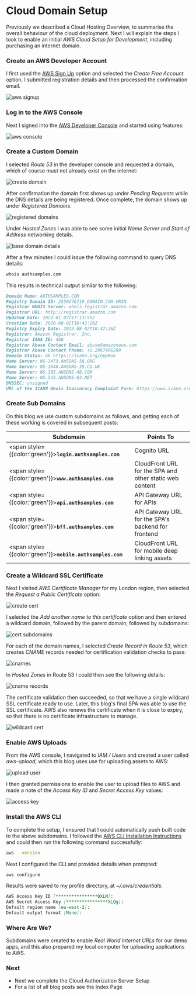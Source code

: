 # Cloud Domain Setup

Previously we described a <Link href='/posts/cloud-hosting'>Cloud Hosting Overview</Link>, to summarise the overall behaviour of the cloud deployment. Next I will explain the steps I took to enable an initial *AWS Cloud Setup for Development*, including purchasing an internet domain.

### Create an AWS Developer Account

I first used the [AWS Sign Up](https://aws.amazon.com/free) option and selected the *Create Free Account* option. I submitted registration details and then processed the confirmation email.

![aws signup](../images/590/aws-signup.jpg)

### Log in to the AWS Console

Next I signed into the [AWS Developer Console](https://aws.amazon.com/console/) and started using features:

![aws console](../images/590/aws-console.jpg)

### Create a Custom Domain

I selected *Route 53* in the developer console and requested a domain, which of course must not already exist on the internet:

![create domain](../images/590/create-domain.jpg)

After confirmation the domain first shows up under *Pending Requests* while the DNS details are being registered. Once complete, the domain shows up under *Registered Domains*.

![registered domains](../images/590/registered-domains.jpg)

Under *Hosted Zones* I was able to see some initial *Name Server* and *Start of Address* networking details.

![base domain details](../images/590/base-domain-details.jpg)

After a few minutes I could issue the following command to query DNS details:

```bash
whois authsamples.com
```

This results in technical output similar to the following:

```markdown
Domain Name: AUTHSAMPLES.COM
Registry Domain ID: 2550276719_DOMAIN_COM-VRSN
Registrar WHOIS Server: whois.registrar.amazon.com
Registrar URL: http://registrar.amazon.com
Updated Date: 2023-01-07T17:13:55Z
Creation Date: 2020-08-02T10:42:26Z
Registry Expiry Date: 2023-08-02T10:42:26Z
Registrar: Amazon Registrar, Inc.
Registrar IANA ID: 468
Registrar Abuse Contact Email: abuse@amazonaws.com
Registrar Abuse Contact Phone: +1.2067406200
Domain Status: ok https://icann.org/epp#ok
Name Server: NS-1473.AWSDNS-56.ORG
Name Server: NS-1848.AWSDNS-39.CO.UK
Name Server: NS-385.AWSDNS-48.COM
Name Server: NS-543.AWSDNS-03.NET
DNSSEC: unsigned
URL of the ICANN Whois Inaccuracy Complaint Form: https://www.icann.org/wicf/
```

### Create Sub Domains

On this blog we use custom subdomains as follows, and getting each of these working is covered in subsequent posts:

| Subdomain | Points To |
| --------- | --------- |
| <span style={{color:'green'}}>**`login.authsamples.com`**</span> | Cognito URL |
| <span style={{color:'green'}}>**`www.authsamples.com`**</span> | CloudFront URL for the SPA and other static web content |
| <span style={{color:'green'}}>**`api.authsamples.com`**</span> | API Gateway URL for APIs |
| <span style={{color:'green'}}>**`bff.authsamples.com`**</span> | API Gateway URL for the SPA's backend for frontend |
| <span style={{color:'green'}}>**`mobile.authsamples.com`**</span> | CloudFront URL for mobile deep linking assets |

### Create a Wildcard SSL Certificate

Next I visited *AWS Certificate Manager* for my London region, then selected the *Request a Public Certificate* option:

![create cert](../images/590/create-cert.jpg)

I selected the *Add another name to this certificate* option and then entered a wildcard domain, followed by the parent domain, followed by subdomains:

![cert subdomains](../images/590/cert-subdomains.jpg)

For each of the domain names, I selected *Create Record in Route 53*, which creates *CNAME* records needed for certification validation checks to pass:

![cnames](../images/590/cnames.jpg)

In *Hosted Zones* in Route 53 I could then see the following details:

![cname records](../images/590/cname-records.jpg)

The certificate validation then succeeded, so that we have a single wildcard SSL certificate ready to use. Later, this blog's final SPA was able to use the SSL certificate. AWS also renews the certificate when it is close to expiry, so that there is no certificate infrastructure to manage.

![wildcard cert](../images/590/wildcard-cert.jpg)

### Enable AWS Uploads

From the AWS console, I navigated to *IAM / Users* and created a user called *aws-upload*, which this blog uses use for uploading assets to AWS:

![upload user](../images/590/upload-user.jpg)

I then granted permissions to enable the user to upload files to AWS and made a note of the *Access Key ID* and *Secret Access Key* values:

![access key](../images/590/access-key.jpg)

### Install the AWS CLI

To complete the setup, I ensured that I could automatically push built code to the above subdomains. I followed the [AWS CLI Installation Instructions](https://docs.aws.amazon.com/cli/latest/userguide/getting-started-install.html) and could then run the following command successfully:

```bash
aws --version
```

Next I configured the CLI and provided details when prompted:

```bash
aws configure
```

Results were saved to my profile directory, at *~/.aws/credentials*.

```markdown
AWS Access Key ID [****************QXLM]: 
AWS Secret Access Key [****************XLQg]: 
Default region name [eu-west-2]: 
Default output format [None]:
```

### Where Are We?

Subdomains were created to enable *Real World Internet URLs* for our demo apps, and this also prepared my local computer for uploading applications to AWS.

### Next

- Next we complete the <Link href='/posts/managed-authorization-server-setup'>Cloud Authorization Server Setup</Link>
- For a list of all blog posts see the <Link href='/posts/index'>Index Page</Link>


